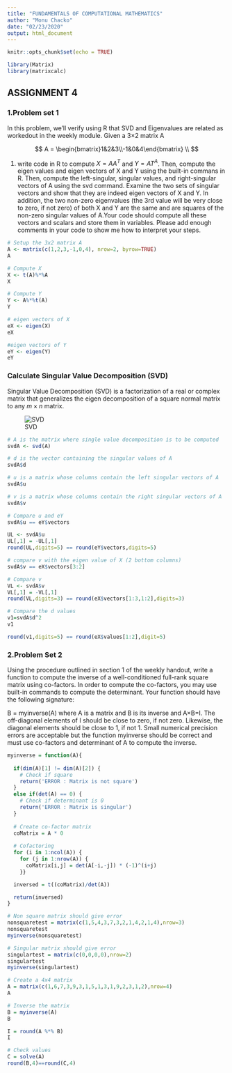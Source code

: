 ```yaml
---
title: "FUNDAMENTALS OF COMPUTATIONAL MATHEMATICS"
author: "Monu Chacko"
date: "02/23/2020"
output: html_document
---
```


```r
knitr::opts_chunk$set(echo = TRUE)
```

```r
library(Matrix)
library(matrixcalc)
```


## ASSIGNMENT 4   

### 1.Problem set 1

In this problem, we’ll verify using R that SVD and Eigenvalues are related as workedout in the weekly module. Given a 3×2 matrix A

$$
A = \begin{bmatrix}1&2&3\\-1&0&4\end{bmatrix} \\
$$

(1) write code in R to compute $X = AA^T$ and $Y = AT^A$. Then, compute the eigen values and eigen vectors of X and Y using the built-in commans in R. Then, compute the left-singular, singular values, and right-singular vectors of A using the svd command.  Examine the two sets of singular vectors and show that they are indeed eigen vectors  of X and Y. In  addition,  the  two  non-zero  eigenvalues  (the  3rd  value  will be very close to zero, if not zero) of both X and Y are the same and are squares of the non-zero singular values of A.Your  code  should  compute  all  these  vectors  and  scalars  and  store  them  in  variables. Please add enough comments in your code to show me how to interpret your steps.

```r
# Setup the 3x2 matrix A
A <- matrix(c(1,2,3,-1,0,4), nrow=2, byrow=TRUE)
A
```

```r
# Compute X
X <- t(A)%*%A
X
```

```r
# Compute Y
Y <- A%*%t(A)
Y
```

```r
# eigen vectors of X
eX <- eigen(X)
eX
```

```r
#eigen vectors of Y
eY <- eigen(Y)
eY
```


### Calculate Singular Value Decomposition (SVD)  

Singular Value Decomposition (SVD) is a factorization of a real or complex matrix that generalizes the eigen decomposition of a square normal matrix to any $m\times n$ matrix.

![SVD](https://raw.githubusercontent.com/monuchacko/cuny_msds/master/data_605/assets/picsvd.png)

```r
# A is the matrix where single value decomposition is to be computed
svdA <- svd(A)
```

```r
# d is the vector containing the singular values of A
svdA$d

# u is a matrix whose columns contain the left singular vectors of A
svdA$u

# v is a matrix whose columns contain the right singular vectors of A
svdA$v
```

```r
# Compare u and eY
svdA$u == eY$vectors
```

```r
UL <- svdA$u
UL[,1] = -UL[,1]
round(UL,digits=5) == round(eY$vectors,digits=5)
```

```r
# compare v with the eigen value of X (2 bottom columns)
svdA$v == eX$vectors[3:2]
```


```r
# Compare v
VL <- svdA$v
VL[,1] = -VL[,1]
round(VL,digits=3) == round(eX$vectors[1:3,1:2],digits=3)
```

```r
# Compare the d values
v1=svdA$d^2
v1
```

```r
round(v1,digits=5) == round(eX$values[1:2],digit=5)
```


   
### 2.Problem Set 2

Using  the  procedure  outlined  in  section  1  of  the  weekly  handout,  write  a  function  to compute the inverse of a well-conditioned full-rank square matrix using co-factors.  In order to compute the co-factors, you may use built-in commands to compute the determinant. Your function should have the following signature:

B = myinverse(A) where A is a matrix and B is its inverse and A×B=I. The off-diagonal elements of I should be close to zero, if not zero.  Likewise, the diagonal elements should be close to 1, if not 1.  Small numerical precision errors are acceptable but the function myinverse should be correct and must use co-factors and determinant of A to compute the inverse. 


```r
myinverse = function(A){
  
  if(dim(A)[1] != dim(A)[2]) { 
    # Check if square
    return('ERROR : Matrix is not square') 
  }
  else if(det(A) == 0) {
    # Check if determinant is 0
    return('ERROR : Matrix is singular')
  }
  
  # Create co-factor matrix
  coMatrix = A * 0
  
  # Cofactoring
  for (i in 1:ncol(A)) {
    for (j in 1:nrow(A)) {
      coMatrix[i,j] = det(A[-i,-j]) * (-1)^(i+j) 
    }}

  inversed = t((coMatrix)/det(A))

  return(inversed)
}
```



```r
# Non square matrix should give error
nonsquaretest = matrix(c(1,5,4,3,7,3,2,1,4,2,1,4),nrow=3)
nonsquaretest
myinverse(nonsquaretest)
```

```r
# Singular matrix should give error
singulartest = matrix(c(0,0,0,0),nrow=2)
singulartest
myinverse(singulartest)
```

```r
# Create a 4x4 matrix
A = matrix(c(1,6,7,3,9,3,1,5,1,3,1,9,2,3,1,2),nrow=4)
A
```

```r
# Inverse the matrix
B = myinverse(A)
B
```

```r
I = round(A %*% B)
I
```


```r
# Check values
C = solve(A)
round(B,4)==round(C,4)
```
